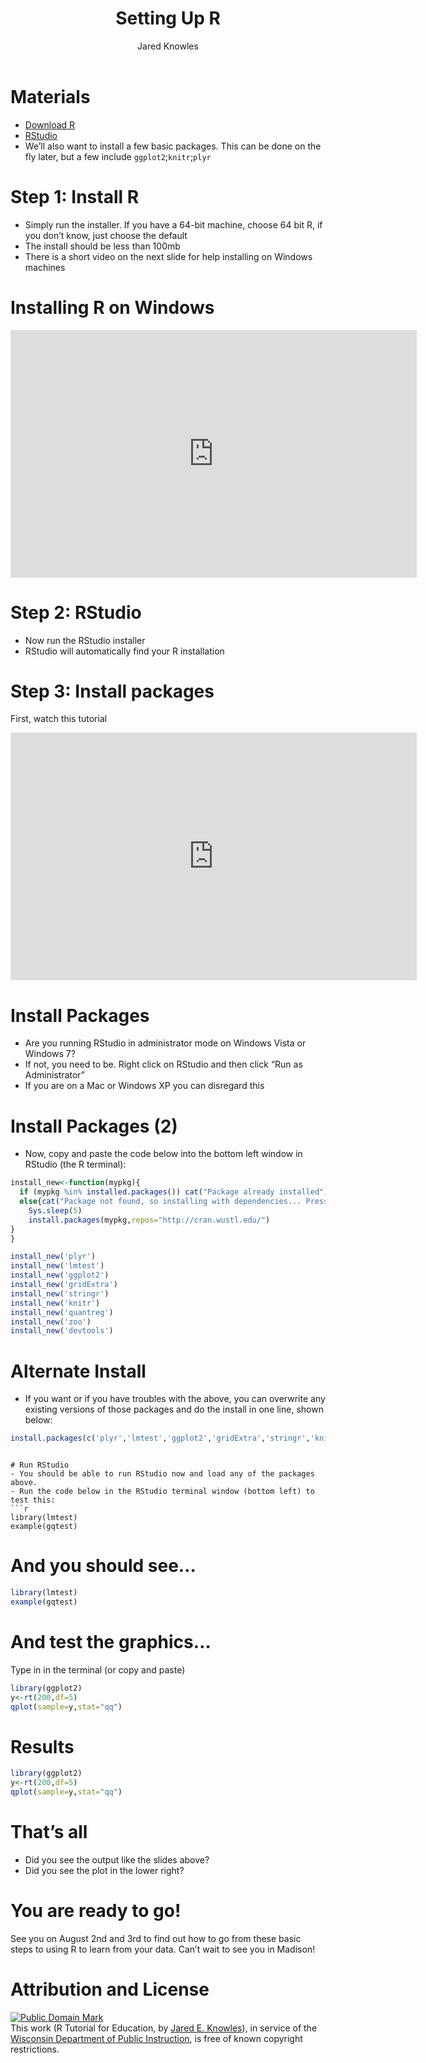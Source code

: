 % Setting Up R
% Jared Knowles

# Materials
- [Download R](http://cran.r-project.org/)
- [RStudio](http://www.rstudio.org/) 
- We'll also want to install a few basic packages. This can be done on the fly later, but a few include `ggplot2`;`knitr`;`plyr`

# Step 1: Install R
- Simply run the installer. If you have a 64-bit machine, choose 64 bit R, if you don't know, just choose the default
- The install should be less than 100mb
- There is a short video on the next slide for help installing on Windows machines


# Installing R on Windows
<p align='center'><iframe src="http://www.screenr.com/embed/kzT8" width="650" height="396" frameborder="0"></iframe></p>


# Step 2: RStudio
- Now run the RStudio installer
- RStudio will automatically find your R installation

# Step 3: Install packages
First, watch this tutorial<br>

<iframe src="http://www.screenr.com/embed/Fps8" width="650" height="396" frameborder="0"></iframe>

# Install Packages
- Are you running RStudio in administrator mode on Windows Vista or Windows 7?
- If not, you need to be. Right click on RStudio and then click "Run as Administrator"
- If you are on a Mac or Windows XP you can disregard this

# Install Packages (2)
- Now, copy and paste the code below into the bottom left window in RStudio (the R terminal):
```r
install_new<-function(mypkg){
  if (mypkg %in% installed.packages()) cat("Package already installed")
  else{cat("Package not found, so installing with dependencies... Press CTRL C to abort.")
    Sys.sleep(5)
    install.packages(mypkg,repos="http://cran.wustl.edu/")
}
}

install_new('plyr')
install_new('lmtest')
install_new('ggplot2')
install_new('gridExtra')
install_new('stringr')
install_new('knitr')
install_new('quantreg')
install_new('zoo')
install_new('devtools')

```

# Alternate Install
- If you want or if you have troubles with the above, you can overwrite any existing versions of those packages and do the install in one line, shown below:

```r
install.packages(c('plyr','lmtest','ggplot2','gridExtra','stringr','knitr','quantreg','zoo','devtools'),repos="http://cran.wustl.edu/")
```
```

# Run RStudio
- You should be able to run RStudio now and load any of the packages above.
- Run the code below in the RStudio terminal window (bottom left) to test this:
```r
library(lmtest)
example(gqtest)
```

# And you should see...
```r
library(lmtest)
example(gqtest)
```

# And test the graphics...
Type in in the terminal (or copy and paste)
```r
library(ggplot2)
y<-rt(200,df=5)
qplot(sample=y,stat="qq")
```

# Results
```r
library(ggplot2)
y<-rt(200,df=5)
qplot(sample=y,stat="qq")
```

# That's all
- Did you see the output like the slides above?
- Did you see the plot in the lower right? 

# You are ready to go!
See you on August 2nd and 3rd to find out how to go from these basic steps to using R to learn from your data. Can't wait to see you in Madison!

# Attribution and License
<p xmlns:dct="http://purl.org/dc/terms/">
<a rel="license" href="http://creativecommons.org/publicdomain/mark/1.0/">
<img src="http://i.creativecommons.org/p/mark/1.0/88x31.png"
     style="border-style: none;" alt="Public Domain Mark" />
</a>
<br />
This work (<span property="dct:title">R Tutorial for Education</span>, by <a href="www.jaredknowles.com" rel="dct:creator"><span property="dct:title">Jared E. Knowles</span></a>), in service of the <a href="http://www.dpi.wi.gov" rel="dct:publisher"><span property="dct:title">Wisconsin Department of Public Instruction</span></a>, is free of known copyright restrictions.
</p>
